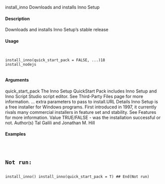 install_inno
Downloads and installs Inno Setup

#### Description

Downloads and installs Inno Setup’s stable release

#### Usage
<pre><code>

install_inno(quick_start_pack = FALSE, ...)18
install_nodejs

</code></pre>
#### Arguments

quick_start_pack
The Inno Setup QuickStart Pack includes Inno Setup and Inno Script Studio
script editor. See Third-Party Files page for more information.
...
extra parameters to pass to install.URL
Details
Inno Setup is a free installer for Windows programs. First introduced in 1997, it currently rivals
many commercial installers in feature set and stability.
See Features for more information.
Value
TRUE/FALSE - was the installation successful or not.
Author(s)
Tal Galili and Jonathan M. Hill

#### Examples
<pre><code>

## Not run:
install_inno()
install_inno(quick_start_pack = T)
## End(Not run)
</code><pre>
